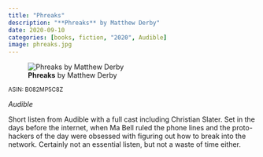 ```yaml
---
title: "Phreaks"
description: "**Phreaks** by Matthew Derby"
date: 2020-09-10
categories: [books, fiction, "2020", Audible]
image: phreaks.jpg
---
```

![**Phreaks** by Matthew Derby](phreaks.jpg){fig-align="left"}

<sup>ASIN: B082MP5C8Z</sup>

*Audible*

Short listen from Audible with a full cast including Christian Slater. Set in the days before the internet, when Ma Bell ruled the phone lines and the proto-hackers
of the day were obsessed with figuring out how to break into the network.
Certainly not an essential listen, but not a waste of time either.